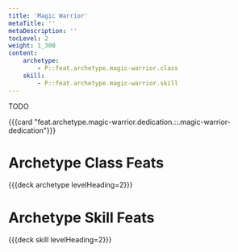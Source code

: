 ```yaml
---
title: 'Magic Warrior'
metaTitle: ''
metaDescription: ''
tocLevel: 2
weight: 1_300
content:
    archetype:
        - P::feat.archetype.magic-warrior.class
    skill:
        - P::feat.archetype.magic-warrior.skill
---
```


TODO

{{{card "feat.archetype.magic-warrior.dedication.::.magic-warrior-dedication"}}}

# Archetype Class Feats

{{{deck archetype levelHeading=2}}}

# Archetype Skill Feats

{{{deck skill levelHeading=2}}}